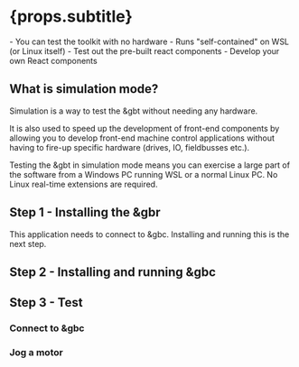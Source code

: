 
# {props.subtitle}

<Tldr>
    - You can test the toolkit with no hardware
    - Runs "self-contained" on WSL (or Linux itself)
    - Test out the pre-built react components
    - Develop your own React components
</Tldr>

## What is simulation mode?
Simulation is a way to test the &gbt without needing any hardware.

It is also used to speed up the development of front-end components by allowing you to develop front-end machine control applications without having to fire-up specific hardware (drives, IO, fieldbusses etc.).

Testing the &gbt in simulation mode means you can exercise a large part of the software from a Windows PC running WSL or a normal Linux PC. No Linux real-time extensions are required.

## Step 1 - Installing the &gbr

<CraTemplate/>

This application needs to connect to &gbc. Installing and running this is the next step.

## Step 2 - Installing and running &gbc

<InstallGbc/>

<RunGbc/>


## Step 3 - Test

### Connect to &gbc

<FrontendConnect/>

### Jog a motor

<Jog/>

